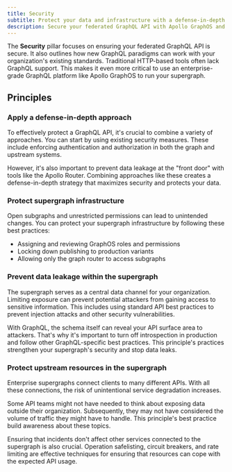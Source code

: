 ```yaml
---
title: Security
subtitle: Protect your data and infrastructure with a defense-in-depth approach
description: Secure your federated GraphQL API with Apollo GraphOS and a defense-in-depth approach. Prevent data leakage and protect upstream resources.
---
```


The **Security** pillar focuses on ensuring your federated GraphQL API is secure.
It also outlines how new GraphQL paradigms can work with your organization's existing standards.
Traditional HTTP-based tools often lack GraphQL support.
This makes it even more critical to use an enterprise-grade GraphQL platform like Apollo GraphOS to run your supergraph.

## Principles

### Apply a defense-in-depth approach

To effectively protect a GraphQL API, it's crucial to combine a variety of approaches.
You can start by using existing security measures.
These include enforcing authentication and authorization in both the graph and upstream systems.

However, it's also important to prevent data leakage at the "front door" with tools like the Apollo Router.
Combining approaches like these creates a defense-in-depth strategy that maximizes security and protects your data.

### Protect supergraph infrastructure

Open subgraphs and unrestricted permissions can lead to unintended changes.
You can protect your supergraph infrastructure by following these best practices:

- Assigning and reviewing GraphOS roles and permissions
- Locking down publishing to production variants
- Allowing only the graph router to access subgraphs

### Prevent data leakage within the supergraph

The supergraph serves as a central data channel for your organization.
Limiting exposure can prevent potential attackers from gaining access to sensitive information.
This includes using standard API best practices to prevent injection attacks and other security vulnerabilities.

With GraphQL, the schema itself can reveal your API surface area to attackers.
That's why it's important to turn off introspection in production and follow other GraphQL-specific best practices.
This principle's practices strengthen your supergraph's security and stop data leaks.

### Protect upstream resources in the supergraph

Enterprise supergraphs connect clients to many different APIs.
With all these connections, the risk of unintentional service degradation increases.

Some API teams might not have needed to think about exposing data outside their organization.
Subsequently, they may not have considered the volume of traffic they might have to handle.
This principle's best practice build awareness about these topics.

Ensuring that incidents don't affect other services connected to the supergraph is also crucial.
Operation safelisting, circuit breakers, and rate limiting are effective techniques for ensuring that resources can cope with the expected API usage.
